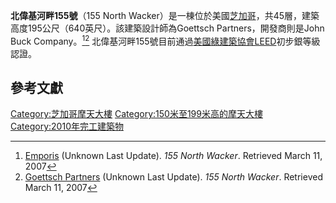 {{Infobox building
| name                = 北偉基河畔155號<br>155 North Wacker
| native_name         = 
| native_name_lang    = 
| image               = 155NWacker.jpg|100px
| image_size          = 200px
| image_alt           = 
| caption             = 
| image_map           = 
| map_alt             = 
| map_caption         = 
| former_names        = 
| location            = 
|latd                 = 41.884750
|longd                = -87.636400
|iso_region           = US
|coordinates_display  = title
| status              = 完工
| start_date          = 
| completion_date     = 2010年
| est_completion      = 
| topped_out          = 
| opening             = 
| demolished_date     = 
| destruction_date    = 
| cancelled           = 
| building_type       = 商業大廈
| antenna_spire       = 
| roof                = 195公尺（640英尺）
| top_floor           = 
| floor_count         = 45層
| elevator_count      = 
| cost                = 
| floor_area          = 
| architect           = 
| structural_engineer = {{link-en|Magnusson Klemencic Associates|Magnusson Klemencic Associates}}
| main_contractor     = 
| developer           = 
| owner               = Bannister Trust
| management          = 
| references          = 
}}

'''北偉基河畔155號'''（155 North Wacker）是一棟位於美國[[芝加哥|芝加哥]]，共45層，建築高度195公尺（640英尺）。該建築設計師為Goettsch Partners，開發商則是John Buck Company。<ref name=Emporis>[http://www.emporis.com/en/wm/bu/?id=155northwacker-chicago-il-usa Emporis] {{Wayback|url=http://www.emporis.com/en/wm/bu/?id=155northwacker-chicago-il-usa |date=20070930041206 }} (Unknown Last Update). ''155 North Wacker''.  Retrieved March 11, 2007</ref><ref name=GP>[http://www.gpchicago.com/users/folder.asp?FolderID=764&SubCat=corporate+%2B+commercial Goettsch Partners] {{Wayback|url=http://www.gpchicago.com/users/folder.asp?FolderID=764&SubCat=corporate+%2B+commercial |date=20061031183043 }} (Unknown Last Update). ''155 North Wacker''.  Retrieved March 11, 2007</ref> 北偉基河畔155號目前通過[[美國綠建築協會|美國綠建築協會]]LEED初步銀等級認證。

== 參考文獻 ==
{{reflist}}

{{Struct-stub}}

[[Category:芝加哥摩天大樓|Category:芝加哥摩天大樓]]
[[Category:150米至199米高的摩天大樓|Category:150米至199米高的摩天大樓]]
[[Category:2010年完工建築物|Category:2010年完工建築物]]